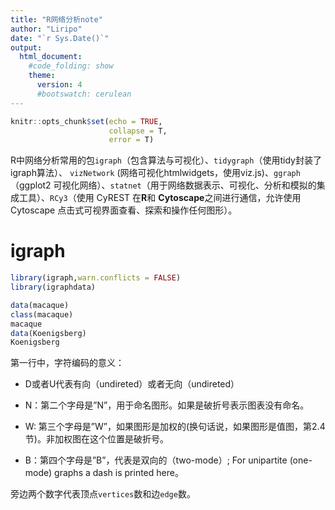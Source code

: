 ```yaml
---
title: "R网络分析note"
author: "Liripo"
date: "`r Sys.Date()`"
output: 
  html_document:
    #code_folding: show
    theme:
      version: 4
      #bootswatch: cerulean
---
```


```r
knitr::opts_chunk$set(echo = TRUE,
                      collapse = T,
                      error = T)
```

R中网络分析常用的包`igraph`（包含算法与可视化）、`tidygraph`（使用tidy封装了igraph算法）、 `vizNetwork` (网络可视化htmlwidgets，使用viz.js)、`ggraph`（ggplot2 可视化网络）、`statnet`（用于网络数据表示、可视化、分析和模拟的集成工具）、`RCy3`（使用 CyREST 在**R**和 **Cytoscape**之间进行通信，允许使用 Cytoscape 点击式可视界面查看、探索和操作任何图形）。

# igraph

```r
library(igraph,warn.conflicts = FALSE)
library(igraphdata)
```

```r

data(macaque)
class(macaque)
macaque
data(Koenigsberg)
Koenigsberg
```

第一行中，字符编码的意义：

-   D或者U代表有向（undireted）或者无向（undireted）

-   N：第二个字母是"N"，用于命名图形。如果是破折号表示图表没有命名。

-   W: 第三个字母是"W"，如果图形是加权的(换句话说，如果图形是值图，第2.4节)。非加权图在这个位置是破折号。

-   B：第四个字母是"B"，代表是双向的（two-mode）; For unipartite (one-mode) graphs a dash is printed here。

旁边两个数字代表顶点`vertices`数和边`edge`数。
